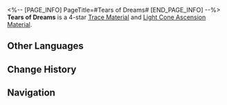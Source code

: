 <%-- [PAGE_INFO]
PageTitle=#Tears of Dreams#
[END_PAGE_INFO] --%>
{{Item Infobox
|title       = Tears of Dreams
|id          = 110101
|image       = Item Tears of Dreams.png
|type        = 
|invCategory = Upgrade Materials
|rarity      = 4
|effect      = Sealed thoughts and feelings. Can substitute Path Materials when they are insufficient. The substitution ratio of Tears of Dreams varies depending on the materials' rarity.
|description = The unresolved resentment, the unsolved puzzle, the places never reached, the achievements never attained... All the regrets that make the human soul bend its knees are sealed into these tears condensed by time. 
|source1     = Nameless Honor
}}
{{Description|1=''"Believe me, everything is possible in dreams..."''}}
'''Tears of Dreams''' is a 4-star [[Trace Material]] and [[Light Cone Ascension Material]].

==Other Languages==
{{Other Languages
|en   = Tears of Dreams
|zhs  = 梦之珠泪
|zht  = 夢之珠淚
|ja   = 夢の涙
|ko   = 꿈의 눈물
|es   = Lágrima de los sueños
|fr   = Larmes des rêves
|ru   = Слёзы мечтаний
|th   = Tears of Dreams
|vi   = Giọt Lệ Trong Mơ
|de   = Traumtränen
|id   = Tears of Dreams
|pt   = Lágrimas dos Sonhos
}}

==Change History==
{{Change History|2.0}}

==Navigation==
{{Upgrade Material Navbox}}